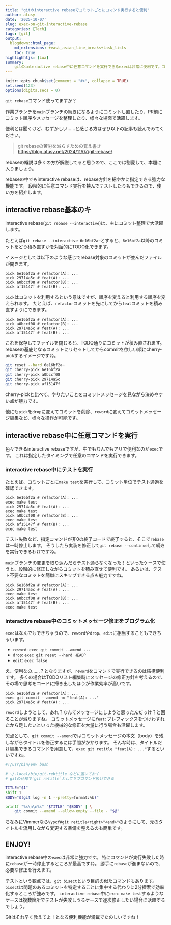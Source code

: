 ```yaml
---
title: "gitのinteractive rebaseでコミットごとにコマンド実行すると便利"
author: atusy
date: '2025-10-07'
slug: exec-on-git-interactive-rebase
categories: [Tech]
tags: [git]
output:
  blogdown::html_page:
    md_extensions: +east_asian_line_breaks+task_lists
    toc: true
highlighhtjs: [Lua]
summary:
    gitのinteractive rebase中に任意コマンドを実行できるexecは非常に便利です。コミットごとにテストを実行したり、コミットメッセージ修正を自動化したり、様々な場面で活躍します。
---
```


```r
knitr::opts_chunk$set(comment = "#>", collapse = TRUE)
set.seed(123)
options(digits.secs = 0)
```

`git rebase`コマンド使ってますか？

作業ブランチを`main`ブランチの続きになるようにコミットし直したり、PR前にコミット順序やメッセージを整理したり、様々な場面で活躍します。

便利とは聞くけど、むずかしい……と感じる方はぜひ以下の記事も読んでみてください。

> git rebaseの苦労を減らすための覚え書き <https://blog.atusy.net/2024/11/07/git-rebase/>

rebaseの概説は多くの方が解説してると思うので、ここでは割愛して、本題に入りましょう。

rebaseの中でもinteractive rebaseは、rebase方針を細やかに指定できる強力な機能です。
段階的に任意コマンド実行を挟んでテストしたりもできるので、使い方を紹介します。

## interactive rebase基本のキ

interactive rebase(`git rebase --interactive`)は、主にコミット整理で大活躍します。

たとえば`git rebase --interactive 6e16bf2a~`とすると、`6e16bf2a`以降のコミットをどう積み直すかを対話的にTODO化できます。

イメージとしては以下のような感じでrebase対象のコミットが並んだファイルが開きます。

```gitrebase
pick 6e16bf2a # refactor(A): ...
pick 29714a5c # feat(A): ... 
pick a0bccf08 # refactor(B): ...
pick af15147f # feat(B): ...
```

`pick`はコミットを利用するという意味ですが、順序を変えると利用する順序を変えられます。
たとえば、`refactor`コミットを先にしてから`feat`コミットを積み直すようにできます。

```gitrebase
pick 6e16bf2a # refactor(A): ...
pick a0bccf08 # refactor(B): ...
pick 29714a5c # feat(A): ... 
pick af15147f # feat(B): ...
```

これを保存してファイルを閉じると、TODO通りにコミットが積み直されます。
rebaseの基底となるコミットにリセットしてからcommitを欲しい順にcherry-pickするイメージですね。

```bash
git reset --hard 6e16bf2a~
git cherry-pick 6e16bf2a
git cherry-pick a0bccf08
git cherry-pick 29714a5c
git cherry-pick af15147f
```

cherry-pickと比べて、やりたいことをコミットメッセージを見ながら決めやすい点が魅力です。

他にも`pick`を`drop`に変えてコミットを削除、`reword`に変えてコミットメッセージ編集など、様々な操作が可能です。

## interactive rebase中に任意コマンドを実行

色々できるinteractive rebaseですが、中でもなんでもアリで便利なのが`exec`です。
これは指定したタイミングで任意のコマンドを実行できます。

### interactive rebase中にテストを実行

たとえば、コミットごとに`make test`を実行して、コミット単位でテスト通過を確認できます。

```gitrebase
pick 6e16bf2a # refactor(A): ...
exec make test
pick 29714a5c # feat(A): ... 
exec make test
pick a0bccf08 # refactor(B): ...
exec make test
pick af15147f # feat(B): ...
exec make test
```

テスト失敗など、指定コマンドが非0の終了コードで終了すると、そこで`rebase`は一時停止します。
そうしたら実装を修正して`git rebase --continue`して続きを実行できるわけですね。

`main`ブランチの変更を取り込んだらテスト通らなくなった！といったケースで使うと、段階的に修正しながらコミットを積み直せて便利です。
あるいは、テスト不要なコミットを簡単にスキップできる点も魅力ですね。

```gitrebase
pick 6e16bf2a # refactor(A): ...
pick 29714a5c # feat(A): ... 
exec make test
pick a0bccf08 # refactor(B): ...
pick af15147f # feat(B): ...
exec make test
```

### interactive rebase中のコミットメッセージ修正をプログラム化

`exec`はなんでもできちゃうので、`reword`や`drop`、`edit`に相当することもできちゃいます。

* `reword`: `exec git commit --amend ...`
* `drop`: `exec git reset --hard HEAD^`
* `edit`: `exec false`

え、便利なの……？となりますが、`reword`をコマンドで実行できるのは結構便利です。
多くの場合はTODOリスト編集時にメッセージの修正方針を考えるので、その場で思考をコードに掃き出したほうが作業効率が高いです。

```gitrebase
pick 6e16bf2a # refactor(A): ...
exec git commit --amend -m "feat(A): ..."
pick 29714a5c # feat(A): ... 
```

`reword`しようとして、あれ？なんてメッセージにしようと思ったんだっけ？と困ることが減りますね。
コミットメッセージに`feat:`プレフィックスをつけわすれたから足したいといった機械的な修正を大量に行う場合も活躍します。

欠点として、`git commit --amend`ではコミットメッセージの本文（body）を残しながらタイトルを修正するには手間がかかります。
そんな時は、タイトルだけ編集できるコマンドを用意して、`exec git retitle "feat(A): ..."`するといいですね。

```bash
#!/usr/bin/env bash

# ~/.local/bin/git-rebtitle などに置いておく
# gitの仕様で`git retitle`としてサブコマンド扱いできる

TITLE="$1"
shift 1
BODY="$(git log -n 1 --pretty=format:%b)"

printf "%s\n\n%s" "$TITLE" "$BODY" | \
    git commit --amend --allow-empty --file - "$@"
```

ちなみにVimmerなら`Vypcf#git retitle<right>"<end>"`のようにして、元のタイトルを流用しながら変更する準備を整えるのも簡単です。

<h2> ENJOY! </h2>

interactive rebase中の`exec`は非常に強力です。
特にコマンドが実行失敗した時に`rebase`が一時停止するところが最高ですね。
勝手に`rebase`が進まないので、必要な修正を行えます。

テストという観点では、`git bisect`という目的の似たコマンドもあります。
`bisect`は問題のあるコミットを特定することに集中する代わりに2分探索で効率化するところが強みです。
`interactive rebase`中に`exec make test`するようなケースは複数箇所でテストが失敗しうるケースで逐次修正したい場合に活躍するでしょう。

Gitはそれ早く教えてよ！となる便利機能が満載でたのしいですね！
